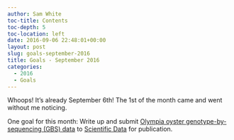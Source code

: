 ```yaml
---
author: Sam White
toc-title: Contents
toc-depth: 5
toc-location: left
date: 2016-09-06 22:48:01+00:00
layout: post
slug: goals-september-2016
title: Goals - September 2016
categories:
  - 2016
  - Goals
---
```


Whoops! It's already September 6th! The 1st of the month came and went without me noticing.

One goal for this month: Write up and submit [Olympia oyster genotype-by-sequencing (GBS) data](category/olympia-oyster-reciprocal-transplant/genotype-by-sequencing-at-bgi.html) to [Scientific Data](https://www.nature.com/sdata/about) for publication.

